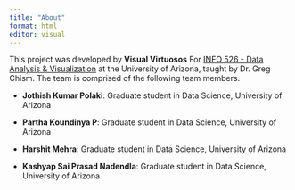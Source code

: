 ```yaml
---
title: "About"
format: html
editor: visual
---
```


This project was developed by **Visual Virtuosos** For [INFO 526 - Data Analysis & Visualization](https://datavizaz.org/) at the University of Arizona, taught by Dr. Greg Chism. The team is comprised of the following team members.

-   **Jothish Kumar Polaki**: Graduate student in Data Science, University of Arizona

-   **Partha Koundinya P**: Graduate student in Data Science, University of Arizona

-   **Harshit Mehra**: Graduate student in Data Science, University of Arizona

-   **Kashyap Sai Prasad Nadendla**: Graduate student in Data Science, University of Arizona
